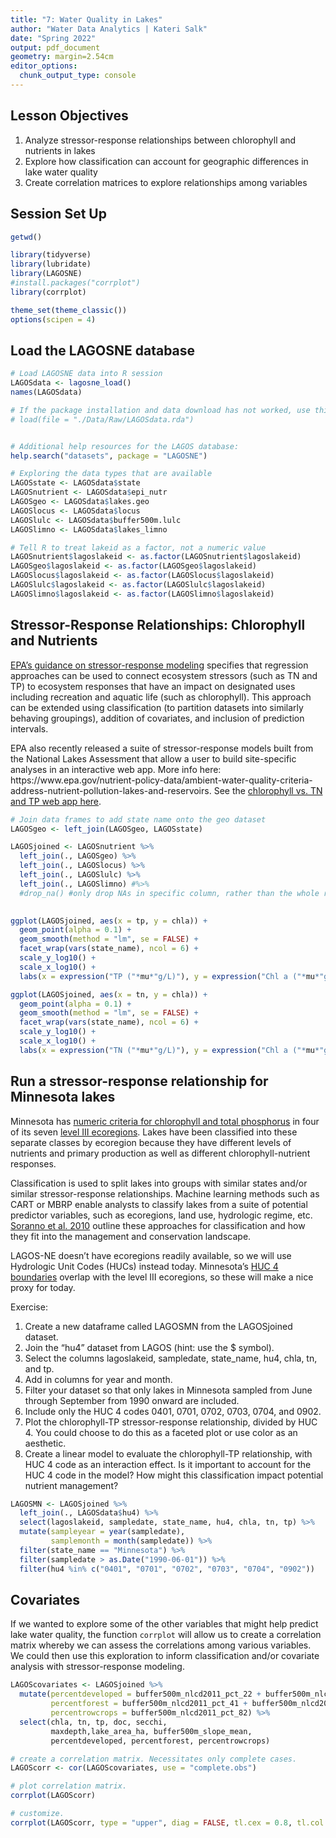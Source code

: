 ```yaml
---
title: "7: Water Quality in Lakes"
author: "Water Data Analytics | Kateri Salk"
date: "Spring 2022"
output: pdf_document
geometry: margin=2.54cm
editor_options: 
  chunk_output_type: console
---
```



## Lesson Objectives
1. Analyze stressor-response relationships between chlorophyll and nutrients in lakes
2. Explore how classification can account for geographic differences in lake water quality
3. Create correlation matrices to explore relationships among variables

## Session Set Up

```r
getwd()

library(tidyverse)
library(lubridate)
library(LAGOSNE)
#install.packages("corrplot")
library(corrplot)

theme_set(theme_classic())
options(scipen = 4)

```

## Load the LAGOSNE database


```r
# Load LAGOSNE data into R session
LAGOSdata <- lagosne_load()
names(LAGOSdata)

# If the package installation and data download has not worked, use this code: 
# load(file = "./Data/Raw/LAGOSdata.rda")


# Additional help resources for the LAGOS database: 
help.search("datasets", package = "LAGOSNE")

# Exploring the data types that are available
LAGOSstate <- LAGOSdata$state
LAGOSnutrient <- LAGOSdata$epi_nutr
LAGOSgeo <- LAGOSdata$lakes.geo
LAGOSlocus <- LAGOSdata$locus
LAGOSlulc <- LAGOSdata$buffer500m.lulc
LAGOSlimno <- LAGOSdata$lakes_limno

# Tell R to treat lakeid as a factor, not a numeric value
LAGOSnutrient$lagoslakeid <- as.factor(LAGOSnutrient$lagoslakeid)
LAGOSgeo$lagoslakeid <- as.factor(LAGOSgeo$lagoslakeid)
LAGOSlocus$lagoslakeid <- as.factor(LAGOSlocus$lagoslakeid)
LAGOSlulc$lagoslakeid <- as.factor(LAGOSlulc$lagoslakeid)
LAGOSlimno$lagoslakeid <- as.factor(LAGOSlimno$lagoslakeid)

```

## Stressor-Response Relationships: Chlorophyll and Nutrients

[EPA's guidance on stressor-response modeling](https://www.epa.gov/sites/default/files/2018-10/documents/using-stressor-response-relationships-nnc.pdf) specifies that regression approaches can be used to connect ecosystem stressors (such as TN and TP) to ecosystem responses that have an impact on designated uses including recreation and aquatic life (such as chlorophyll). This approach can be extended using classification (to partition datasets into similarly behaving groupings), addition of covariates, and inclusion of prediction intervals.

EPA also recently released a suite of stressor-response models built from the National Lakes Assessment that allow a user to build site-specific analyses in an interactive web app. More info here: https://www.epa.gov/nutrient-policy-data/ambient-water-quality-criteria-address-nutrient-pollution-lakes-and-reservoirs. See the [chlorophyll vs. TN and TP web app here](https://nsteps.epa.gov/apps/tp-tn-chl/).

```r
# Join data frames to add state name onto the geo dataset
LAGOSgeo <- left_join(LAGOSgeo, LAGOSstate)

LAGOSjoined <- LAGOSnutrient %>%
  left_join(., LAGOSgeo) %>%
  left_join(., LAGOSlocus) %>%
  left_join(., LAGOSlulc) %>%
  left_join(., LAGOSlimno) #%>%
  #drop_na() #only drop NAs in specific column, rather than the whole raw of data containing NA.
  

ggplot(LAGOSjoined, aes(x = tp, y = chla)) +
  geom_point(alpha = 0.1) +
  geom_smooth(method = "lm", se = FALSE) +
  facet_wrap(vars(state_name), ncol = 6) +
  scale_y_log10() +
  scale_x_log10() +
  labs(x = expression("TP ("*mu*"g/L)"), y = expression("Chl a ("*mu*"g/L"))

ggplot(LAGOSjoined, aes(x = tn, y = chla)) +
  geom_point(alpha = 0.1) +
  geom_smooth(method = "lm", se = FALSE) +
  facet_wrap(vars(state_name), ncol = 6) +
  scale_y_log10() +
  scale_x_log10() +
  labs(x = expression("TN ("*mu*"g/L)"), y = expression("Chl a ("*mu*"g/L"))

```

## Run a stressor-response relationship for Minnesota lakes

Minnesota has [numeric criteria for chlorophyll and total phosphorus](https://www.revisor.mn.gov/rules/7050.0222/) in four of its seven [level III ecoregions](https://hort.purdue.edu/newcrop/cropmap/minnesota/maps/MNeco3.html). Lakes have been classified into these separate classes by ecoregion because they have different levels of nutrients and primary production as well as different chlorophyll-nutrient responses. 

Classification is used to split lakes into groups with similar states and/or similar stressor-response relationships. Machine learning methods such as CART or MBRP enable analysts to classify lakes from a suite of potential predictor variables, such as ecoregions, land use, hydrologic regime, etc. [Soranno et al. 2010](https://academic.oup.com/bioscience/article/60/6/440/242221?login=true) outline these approaches for classification and how they fit into the management and conservation landscape.

LAGOS-NE doesn't have ecoregions readily available, so we will use Hydrologic Unit Codes (HUCs) instead today. Minnesota's [HUC 4 boundaries](https://www.pca.state.mn.us/sites/default/files/wq-ws1-02.pdf) overlap with the level III ecoregions, so these will make a nice proxy for today.

Exercise: 

1. Create a new dataframe called LAGOSMN from the LAGOSjoined dataset. 
2. Join the "hu4" dataset from LAGOS (hint: use the $ symbol).
3. Select the columns lagoslakeid, sampledate, state_name, hu4, chla, tn, and tp.
4. Add in columns for year and month.
5. Filter your dataset so that only lakes in Minnesota sampled from June through September from 1990 onward are included.
6. Include only the HUC 4 codes 0401, 0701, 0702, 0703, 0704, and 0902. 
7. Plot the chlorophyll-TP stressor-response relationship, divided by HUC 4. You could choose to do this as a faceted plot or use color as an aesthetic.
8. Create a linear model to evaluate the chlorophyll-TP relationship, with HUC 4 code as an interaction effect. Is it important to account for the HUC 4 code in the model? How might this classification impact potential nutrient management?

```r
LAGOSMN <- LAGOSjoined %>%
  left_join(., LAGOSdata$hu4) %>%
  select(lagoslakeid, sampledate, state_name, hu4, chla, tn, tp) %>%
  mutate(sampleyear = year(sampledate), 
         samplemonth = month(sampledate)) %>% 
  filter(state_name == "Minnesota") %>%
  filter(sampledate > as.Date("1990-06-01")) %>%
  filter(hu4 %in% c("0401", "0701", "0702", "0703", "0704", "0902"))

```

## Covariates

If we wanted to explore some of the other variables that might help predict lake water quality, the function `corrplot` will allow us to create a correlation matrix whereby we can assess the correlations among various variables. We could then use this exploration to inform classification and/or covariate analysis with stressor-response modeling. 

```r
LAGOScovariates <- LAGOSjoined %>%
  mutate(percentdeveloped = buffer500m_nlcd2011_pct_22 + buffer500m_nlcd2011_pct_23 + buffer500m_nlcd2011_pct_24,
         percentforest = buffer500m_nlcd2011_pct_41 + buffer500m_nlcd2011_ha_42 + buffer500m_nlcd2011_ha_43,
         percentrowcrops = buffer500m_nlcd2011_pct_82) %>%
  select(chla, tn, tp, doc, secchi,
         maxdepth,lake_area_ha, buffer500m_slope_mean,
         percentdeveloped, percentforest, percentrowcrops)

# create a correlation matrix. Necessitates only complete cases.
LAGOScorr <- cor(LAGOScovariates, use = "complete.obs")

# plot correlation matrix.
corrplot(LAGOScorr)

# customize.
corrplot(LAGOScorr, type = "upper", diag = FALSE, tl.cex = 0.8, tl.col = "black")

```

